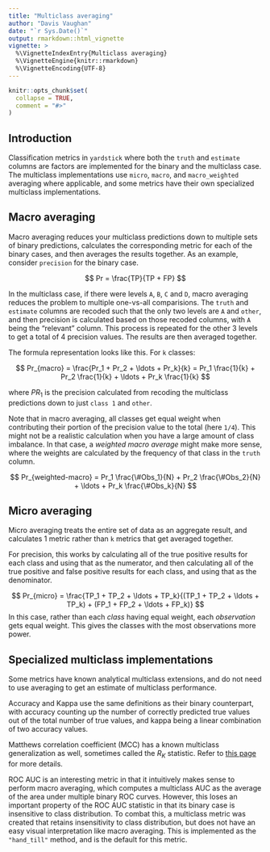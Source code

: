 ```yaml
---
title: "Multiclass averaging"
author: "Davis Vaughan"
date: "`r Sys.Date()`"
output: rmarkdown::html_vignette
vignette: >
  %\VignetteIndexEntry{Multiclass averaging}
  %\VignetteEngine{knitr::rmarkdown}
  %\VignetteEncoding{UTF-8}
---
```


```r
knitr::opts_chunk$set(
  collapse = TRUE,
  comment = "#>"
)
```

## Introduction

Classification metrics in `yardstick` where both the `truth` and `estimate` 
columns are factors are implemented for the binary and the
multiclass case. The multiclass implementations use `micro`, `macro`,
and `macro_weighted` averaging where applicable, and some metrics have their
own specialized multiclass implementations. 

## Macro averaging

Macro averaging reduces your multiclass predictions down to multiple sets of
binary predictions, calculates the corresponding metric for each of the binary
cases, and then averages the results together. As an example, consider 
`precision` for the binary case.

$$
Pr = \frac{TP}{TP + FP} 
$$

In the multiclass case, if there were levels `A`, `B`, `C` and `D`, macro averaging
reduces the problem to multiple one-vs-all comparisions. The `truth` and
`estimate` columns are recoded such that the only two levels are `A` and `other`,
and then precision is calculated based on those recoded columns, with `A` being
the "relevant" column. This process is repeated for the other 3 levels to get
a total of 4 precision values. The results are then averaged together.

The formula representation looks like this. For `k` classes:

$$
Pr_{macro} = \frac{Pr_1 + Pr_2 + \ldots + Pr_k}{k} = Pr_1 \frac{1}{k} + Pr_2 \frac{1}{k} + \ldots + Pr_k \frac{1}{k}
$$

where $PR_1$ is the precision calculated from recoding the multiclass predictions
down to just `class 1` and `other`.

Note that in macro averaging, all classes get equal weight when contributing
their portion of the precision value to the total (here `1/4`). This might not
be a realistic calculation when you have a large amount of class imbalance. In
that case, a _weighted macro average_ might make more sense, where the weights
are calculated by the frequency of that class in the `truth` column.

$$
Pr_{weighted-macro} = Pr_1 \frac{\#Obs_1}{N} + Pr_2 \frac{\#Obs_2}{N} + \ldots + Pr_k \frac{\#Obs_k}{N}
$$

## Micro averaging

Micro averaging treats the entire set of data as an aggregate result, and 
calculates 1 metric rather than `k` metrics that get averaged together.

For precision, this works by calculating all of the true positive results for
each class and using that as the numerator, and then calculating all of the
true positive and false positive results for each class, and using that
as the denominator.

$$
Pr_{micro} = \frac{TP_1 + TP_2 + \ldots + TP_k}{(TP_1 + TP_2 + \ldots + TP_k) + (FP_1 + FP_2 + \ldots + FP_k)}
$$
In this case, rather than each _class_ having equal weight, each _observation_
gets equal weight. This gives the classes with the most observations more 
power.


## Specialized multiclass implementations

Some metrics have known analytical multiclass extensions, and do not need to
use averaging to get an estimate of multiclass performance. 

Accuracy and Kappa use the same definitions as their binary counterpart,
with accuracy counting up the number of correctly predicted true values out of the total 
number of true values, and kappa being a linear combination of two accuracy 
values.

Matthews correlation coefficient (MCC) has a known multiclass generalization
as well, sometimes called the $R_K$ statistic. Refer to [this page](https://en.wikipedia.org/wiki/Matthews_correlation_coefficient#Multiclass_case) 
for more details.

ROC AUC is an interesting metric in that it intuitively makes sense to perform 
macro averaging, which computes a multiclass AUC as the average of the 
area under multiple binary ROC curves. However, this loses an important 
property of the ROC AUC statistic in that its binary case is insensitive to 
class distribution. To combat this, a multiclass metric was created that retains
insensitivity to class distribution, but does not have an easy visual interpretation
like macro averaging. This is implemented as the `"hand_till"` method, and is
the default for this metric.
























